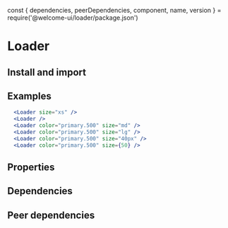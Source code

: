 const {
  dependencies,
  peerDependencies,
  component,
  name,
  version
} = require('@welcome-ui/loader/package.json')

# Loader

<tagversion version={version} name={name} />

## Install and import

<usage component={component} name={name} peerDependencies={peerDependencies} />

## Examples

```jsx column
  <Loader size="xs" />
  <Loader />
  <Loader color="primary.500" size="md" />
  <Loader color="primary.500" size="lg" />
  <Loader color="primary.500" size="40px" />
  <Loader color="primary.500" size={50} />
```

## Properties

<props of={Loader} />

## Dependencies

<dependencies dependencies={dependencies} />

## Peer dependencies

<dependencies dependencies={peerDependencies} />
